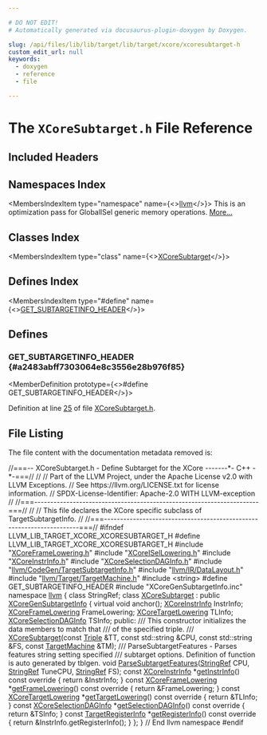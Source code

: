 ```yaml
---

# DO NOT EDIT!
# Automatically generated via docusaurus-plugin-doxygen by Doxygen.

slug: /api/files/lib/lib/target/lib/target/xcore/xcoresubtarget-h
custom_edit_url: null
keywords:
  - doxygen
  - reference
  - file

---
```





# The `XCoreSubtarget.h` File Reference

<DoxygenPage pluginConfig={pluginConfig}>



## Included Headers

<IncludesList>
<IncludesListItem
  filePath="XCoreFrameLowering.h"
  permalink="/docs/api/files/lib/lib/target/lib/target/xcore/xcoreframelowering-h"
  isLocal="true" />
<IncludesListItem
  filePath="XCoreISelLowering.h"
  permalink="/docs/api/files/lib/lib/target/lib/target/xcore/xcoreisellowering-h"
  isLocal="true" />
<IncludesListItem
  filePath="XCoreInstrInfo.h"
  permalink="/docs/api/files/lib/lib/target/lib/target/xcore/xcoreinstrinfo-h"
  isLocal="true" />
<IncludesListItem
  filePath="XCoreSelectionDAGInfo.h"
  permalink="/docs/api/files/lib/lib/target/lib/target/xcore/xcoreselectiondaginfo-h"
  isLocal="true" />
<IncludesListItem
  filePath="llvm/CodeGen/TargetSubtargetInfo.h"
  permalink="/docs/api/files/include/include/llvm/include/llvm/codegen/targetsubtargetinfo-h"
  isLocal="true" />
<IncludesListItem
  filePath="llvm/IR/DataLayout.h"
  permalink="/docs/api/files/include/include/llvm/include/llvm/ir/datalayout-h"
  isLocal="true" />
<IncludesListItem
  filePath="llvm/Target/TargetMachine.h"
  permalink="/docs/api/files/include/include/llvm/include/llvm/target/targetmachine-h"
  isLocal="true" />
<IncludesListItem
  filePath="string"
  permalink=""
  isLocal="false" />
<IncludesListItem
  filePath="XCoreGenSubtargetInfo.inc"
  permalink=""
  isLocal="true" />
</IncludesList>

## Namespaces Index

<MembersIndex>

<MembersIndexItem
  type="namespace"
  name={<><a href="/docs/api/namespaces/llvm">llvm</a></>}>
This is an optimization pass for GlobalISel generic memory operations. <a href="/docs/api/namespaces/llvm/#details">More...</a>
</MembersIndexItem>

</MembersIndex>

## Classes Index

<MembersIndex>

<MembersIndexItem
  type="class"
  name={<><a href="/docs/api/classes/llvm/xcoresubtarget">XCoreSubtarget</a></>}>
</MembersIndexItem>

</MembersIndex>

## Defines Index

<MembersIndex>

<MembersIndexItem
  type="#define"
  name={<><a href="#a2483abff7303064e8c3556e28b976f85">GET&#95;SUBTARGETINFO&#95;HEADER</a></>}>
</MembersIndexItem>

</MembersIndex>


<SectionDefinition>

## Defines

### GET&#95;SUBTARGETINFO&#95;HEADER {#a2483abff7303064e8c3556e28b976f85}

<MemberDefinition
  prototype={<>#define GET&#95;SUBTARGETINFO&#95;HEADER</>}>

Definition at line <a href="#l00025">25</a> of file <a href="/docs/api/files/lib/lib/target/lib/target/xcore/xcoresubtarget-h">XCoreSubtarget.h</a>.
</MemberDefinition>

</SectionDefinition>

## File Listing

The file content with the documentation metadata removed is:

<ProgramListing>

<Link id="l00001" /><CodeLine lineNumber="1"><span class="doxyHighlightComment">//===-- XCoreSubtarget.h - Define Subtarget for the XCore -------&#42;- C++ -&#42;-===//</span></CodeLine>
<Link id="l00002" /><CodeLine lineNumber="2"><span class="doxyHighlightComment">//</span></CodeLine>
<Link id="l00003" /><CodeLine lineNumber="3"><span class="doxyHighlightComment">// Part of the LLVM Project, under the Apache License v2.0 with LLVM Exceptions.</span></CodeLine>
<Link id="l00004" /><CodeLine lineNumber="4"><span class="doxyHighlightComment">// See https://llvm.org/LICENSE.txt for license information.</span></CodeLine>
<Link id="l00005" /><CodeLine lineNumber="5"><span class="doxyHighlightComment">// SPDX-License-Identifier: Apache-2.0 WITH LLVM-exception</span></CodeLine>
<Link id="l00006" /><CodeLine lineNumber="6"><span class="doxyHighlightComment">//</span></CodeLine>
<Link id="l00007" /><CodeLine lineNumber="7"><span class="doxyHighlightComment">//===----------------------------------------------------------------------===//</span></CodeLine>
<Link id="l00008" /><CodeLine lineNumber="8"><span class="doxyHighlightComment">//</span></CodeLine>
<Link id="l00009" /><CodeLine lineNumber="9"><span class="doxyHighlightComment">// This file declares the XCore specific subclass of TargetSubtargetInfo.</span></CodeLine>
<Link id="l00010" /><CodeLine lineNumber="10"><span class="doxyHighlightComment">//</span></CodeLine>
<Link id="l00011" /><CodeLine lineNumber="11"><span class="doxyHighlightComment">//===----------------------------------------------------------------------===//</span></CodeLine>
<Link id="l00012" /><CodeLine lineNumber="12"></CodeLine>
<Link id="l00013" /><CodeLine lineNumber="13"><span class="doxyHighlightPreprocessor">#ifndef LLVM&#95;LIB&#95;TARGET&#95;XCORE&#95;XCORESUBTARGET&#95;H</span></CodeLine>
<Link id="l00014" /><CodeLine lineNumber="14"><span class="doxyHighlightPreprocessor">#define LLVM&#95;LIB&#95;TARGET&#95;XCORE&#95;XCORESUBTARGET&#95;H</span></CodeLine>
<Link id="l00015" /><CodeLine lineNumber="15"></CodeLine>
<Link id="l00016" /><CodeLine lineNumber="16"><span class="doxyHighlightPreprocessor">#include &quot;<a href="/docs/api/files/lib/lib/target/lib/target/xcore/xcoreframelowering-h">XCoreFrameLowering.h</a>&quot;</span></CodeLine>
<Link id="l00017" /><CodeLine lineNumber="17"><span class="doxyHighlightPreprocessor">#include &quot;<a href="/docs/api/files/lib/lib/target/lib/target/xcore/xcoreisellowering-h">XCoreISelLowering.h</a>&quot;</span></CodeLine>
<Link id="l00018" /><CodeLine lineNumber="18"><span class="doxyHighlightPreprocessor">#include &quot;<a href="/docs/api/files/lib/lib/target/lib/target/xcore/xcoreinstrinfo-h">XCoreInstrInfo.h</a>&quot;</span></CodeLine>
<Link id="l00019" /><CodeLine lineNumber="19"><span class="doxyHighlightPreprocessor">#include &quot;<a href="/docs/api/files/lib/lib/target/lib/target/xcore/xcoreselectiondaginfo-h">XCoreSelectionDAGInfo.h</a>&quot;</span></CodeLine>
<Link id="l00020" /><CodeLine lineNumber="20"><span class="doxyHighlightPreprocessor">#include &quot;<a href="/docs/api/files/include/include/llvm/include/llvm/codegen/targetsubtargetinfo-h">llvm/CodeGen/TargetSubtargetInfo.h</a>&quot;</span></CodeLine>
<Link id="l00021" /><CodeLine lineNumber="21"><span class="doxyHighlightPreprocessor">#include &quot;<a href="/docs/api/files/include/include/llvm/include/llvm/ir/datalayout-h">llvm/IR/DataLayout.h</a>&quot;</span></CodeLine>
<Link id="l00022" /><CodeLine lineNumber="22"><span class="doxyHighlightPreprocessor">#include &quot;<a href="/docs/api/files/include/include/llvm/include/llvm/target/targetmachine-h">llvm/Target/TargetMachine.h</a>&quot;</span></CodeLine>
<Link id="l00023" /><CodeLine lineNumber="23"><span class="doxyHighlightPreprocessor">#include &lt;string&gt;</span></CodeLine>
<Link id="l00024" /><CodeLine lineNumber="24"></CodeLine>
<Link id="l00025" /><CodeLine lineNumber="25" lineLink="#a2483abff7303064e8c3556e28b976f85"><span class="doxyHighlightPreprocessor">#define GET&#95;SUBTARGETINFO&#95;HEADER</span></CodeLine>
<Link id="l00026" /><CodeLine lineNumber="26"><span class="doxyHighlightPreprocessor">#include &quot;XCoreGenSubtargetInfo.inc&quot;</span></CodeLine>
<Link id="l00027" /><CodeLine lineNumber="27"></CodeLine>
<Link id="l00028" /><CodeLine lineNumber="28"><span class="doxyHighlightKeyword">namespace </span><span class="doxyHighlight"><a href="/docs/api/namespaces/llvm">llvm</a> &#123;</span></CodeLine>
<Link id="l00029" /><CodeLine lineNumber="29"><span class="doxyHighlightKeyword">class </span><span class="doxyHighlight">StringRef;</span></CodeLine>
<Link id="l00030" /><CodeLine lineNumber="30"></CodeLine>
<Link id="l00031" /><CodeLine lineNumber="31" lineLink="/docs/api/classes/llvm/xcoresubtarget"><span class="doxyHighlightKeyword">class </span><span class="doxyHighlight"><a href="/docs/api/classes/llvm/xcoresubtarget/#a895b8deb14180020182dec4cbecd45e3">XCoreSubtarget</a> : </span><span class="doxyHighlightKeyword">public</span><span class="doxyHighlight"> <a href="/docs/api/classes/xcoregensubtargetinfo">XCoreGenSubtargetInfo</a> &#123;</span></CodeLine>
<Link id="l00032" /><CodeLine lineNumber="32"><span class="doxyHighlight">  </span><span class="doxyHighlightKeyword">virtual</span><span class="doxyHighlight"> </span><span class="doxyHighlightKeywordType">void</span><span class="doxyHighlight"> anchor();</span></CodeLine>
<Link id="l00033" /><CodeLine lineNumber="33"><span class="doxyHighlight">  <a href="/docs/api/classes/llvm/xcoreinstrinfo">XCoreInstrInfo</a> InstrInfo;</span></CodeLine>
<Link id="l00034" /><CodeLine lineNumber="34"><span class="doxyHighlight">  <a href="/docs/api/classes/llvm/xcoreframelowering">XCoreFrameLowering</a> FrameLowering;</span></CodeLine>
<Link id="l00035" /><CodeLine lineNumber="35"><span class="doxyHighlight">  <a href="/docs/api/classes/llvm/xcoretargetlowering">XCoreTargetLowering</a> TLInfo;</span></CodeLine>
<Link id="l00036" /><CodeLine lineNumber="36"><span class="doxyHighlight">  <a href="/docs/api/classes/llvm/xcoreselectiondaginfo">XCoreSelectionDAGInfo</a> TSInfo;</span></CodeLine>
<Link id="l00037" /><CodeLine lineNumber="37"></CodeLine>
<Link id="l00038" /><CodeLine lineNumber="38"><span class="doxyHighlightKeyword">public</span><span class="doxyHighlight">:</span></CodeLine>
<Link id="l00039" /><CodeLine lineNumber="39"><span class="doxyHighlightComment">  /// This constructor initializes the data members to match that</span></CodeLine>
<Link id="l00040" /><CodeLine lineNumber="40"><span class="doxyHighlightComment">  /// of the specified triple.</span></CodeLine>
<Link id="l00041" /><CodeLine lineNumber="41"><span class="doxyHighlightComment">  ///</span></CodeLine>
<Link id="l00042" /><CodeLine lineNumber="42"><span class="doxyHighlight">  <a href="/docs/api/classes/llvm/xcoresubtarget/#a895b8deb14180020182dec4cbecd45e3">XCoreSubtarget</a>(</span><span class="doxyHighlightKeyword">const</span><span class="doxyHighlight"> <a href="/docs/api/classes/llvm/triple">Triple</a> &amp;TT, </span><span class="doxyHighlightKeyword">const</span><span class="doxyHighlight"> std::string &amp;CPU,</span></CodeLine>
<Link id="l00043" /><CodeLine lineNumber="43"><span class="doxyHighlight">                 </span><span class="doxyHighlightKeyword">const</span><span class="doxyHighlight"> std::string &amp;FS, </span><span class="doxyHighlightKeyword">const</span><span class="doxyHighlight"> <a href="/docs/api/classes/llvm/targetmachine">TargetMachine</a> &amp;TM);</span></CodeLine>
<Link id="l00044" /><CodeLine lineNumber="44"></CodeLine>
<Link id="l00045" /><CodeLine lineNumber="45"><span class="doxyHighlightComment">  /// ParseSubtargetFeatures - Parses features string setting specified</span></CodeLine>
<Link id="l00046" /><CodeLine lineNumber="46"><span class="doxyHighlightComment">  /// subtarget options.  Definition of function is auto generated by tblgen.</span></CodeLine>
<Link id="l00047" /><CodeLine lineNumber="47" lineLink="/docs/api/classes/llvm/xcoresubtarget/#a3268e6c189f921662831a1108d40d2cf"><span class="doxyHighlight">  </span><span class="doxyHighlightKeywordType">void</span><span class="doxyHighlight"> <a href="/docs/api/classes/llvm/xcoresubtarget/#a3268e6c189f921662831a1108d40d2cf">ParseSubtargetFeatures</a>(<a href="/docs/api/classes/llvm/stringref">StringRef</a> CPU, <a href="/docs/api/classes/llvm/stringref">StringRef</a> TuneCPU, <a href="/docs/api/classes/llvm/stringref">StringRef</a> FS);</span></CodeLine>
<Link id="l00048" /><CodeLine lineNumber="48"></CodeLine>
<Link id="l00049" /><CodeLine lineNumber="49" lineLink="/docs/api/classes/llvm/xcoresubtarget/#adea5ac42c1a67a0e9fdb83fa04c785b7"><span class="doxyHighlight">  </span><span class="doxyHighlightKeyword">const</span><span class="doxyHighlight"> <a href="/docs/api/classes/llvm/xcoreinstrinfo">XCoreInstrInfo</a> &#42;<a href="/docs/api/classes/llvm/xcoresubtarget/#adea5ac42c1a67a0e9fdb83fa04c785b7">getInstrInfo</a>()</span><span class="doxyHighlightKeyword"> const override </span><span class="doxyHighlight">&#123; </span><span class="doxyHighlightKeywordFlow">return</span><span class="doxyHighlight"> &amp;InstrInfo; &#125;</span></CodeLine>
<Link id="l00050" /><CodeLine lineNumber="50" lineLink="/docs/api/classes/llvm/xcoresubtarget/#a88db70cec6ebf3d2dd67248e9014a1f0"><span class="doxyHighlight">  </span><span class="doxyHighlightKeyword">const</span><span class="doxyHighlight"> <a href="/docs/api/classes/llvm/xcoreframelowering">XCoreFrameLowering</a> &#42;<a href="/docs/api/classes/llvm/xcoresubtarget/#a88db70cec6ebf3d2dd67248e9014a1f0">getFrameLowering</a>()</span><span class="doxyHighlightKeyword"> const override </span><span class="doxyHighlight">&#123;</span></CodeLine>
<Link id="l00051" /><CodeLine lineNumber="51"><span class="doxyHighlight">    </span><span class="doxyHighlightKeywordFlow">return</span><span class="doxyHighlight"> &amp;FrameLowering;</span></CodeLine>
<Link id="l00052" /><CodeLine lineNumber="52"><span class="doxyHighlight">  &#125;</span></CodeLine>
<Link id="l00053" /><CodeLine lineNumber="53" lineLink="/docs/api/classes/llvm/xcoresubtarget/#af5f667fdab79f8327282faf2ec1ea9bf"><span class="doxyHighlight">  </span><span class="doxyHighlightKeyword">const</span><span class="doxyHighlight"> <a href="/docs/api/classes/llvm/xcoretargetlowering">XCoreTargetLowering</a> &#42;<a href="/docs/api/classes/llvm/xcoresubtarget/#af5f667fdab79f8327282faf2ec1ea9bf">getTargetLowering</a>()</span><span class="doxyHighlightKeyword"> const override </span><span class="doxyHighlight">&#123;</span></CodeLine>
<Link id="l00054" /><CodeLine lineNumber="54"><span class="doxyHighlight">    </span><span class="doxyHighlightKeywordFlow">return</span><span class="doxyHighlight"> &amp;TLInfo;</span></CodeLine>
<Link id="l00055" /><CodeLine lineNumber="55"><span class="doxyHighlight">  &#125;</span></CodeLine>
<Link id="l00056" /><CodeLine lineNumber="56" lineLink="/docs/api/classes/llvm/xcoresubtarget/#ac7a0faab2bc2471d214ad730853dbaa1"><span class="doxyHighlight">  </span><span class="doxyHighlightKeyword">const</span><span class="doxyHighlight"> <a href="/docs/api/classes/llvm/xcoreselectiondaginfo">XCoreSelectionDAGInfo</a> &#42;<a href="/docs/api/classes/llvm/xcoresubtarget/#ac7a0faab2bc2471d214ad730853dbaa1">getSelectionDAGInfo</a>()</span><span class="doxyHighlightKeyword"> const override </span><span class="doxyHighlight">&#123;</span></CodeLine>
<Link id="l00057" /><CodeLine lineNumber="57"><span class="doxyHighlight">    </span><span class="doxyHighlightKeywordFlow">return</span><span class="doxyHighlight"> &amp;TSInfo;</span></CodeLine>
<Link id="l00058" /><CodeLine lineNumber="58"><span class="doxyHighlight">  &#125;</span></CodeLine>
<Link id="l00059" /><CodeLine lineNumber="59" lineLink="/docs/api/classes/llvm/xcoresubtarget/#a11135f114e968a59095f322d2195fbfd"><span class="doxyHighlight">  </span><span class="doxyHighlightKeyword">const</span><span class="doxyHighlight"> <a href="/docs/api/classes/llvm/targetregisterinfo">TargetRegisterInfo</a> &#42;<a href="/docs/api/classes/llvm/xcoresubtarget/#a11135f114e968a59095f322d2195fbfd">getRegisterInfo</a>()</span><span class="doxyHighlightKeyword"> const override </span><span class="doxyHighlight">&#123;</span></CodeLine>
<Link id="l00060" /><CodeLine lineNumber="60"><span class="doxyHighlight">    </span><span class="doxyHighlightKeywordFlow">return</span><span class="doxyHighlight"> &amp;InstrInfo.getRegisterInfo();</span></CodeLine>
<Link id="l00061" /><CodeLine lineNumber="61"><span class="doxyHighlight">  &#125;</span></CodeLine>
<Link id="l00062" /><CodeLine lineNumber="62"><span class="doxyHighlight">&#125;;</span></CodeLine>
<Link id="l00063" /><CodeLine lineNumber="63"><span class="doxyHighlight">&#125; </span><span class="doxyHighlightComment">// End llvm namespace</span></CodeLine>
<Link id="l00064" /><CodeLine lineNumber="64"></CodeLine>
<Link id="l00065" /><CodeLine lineNumber="65"><span class="doxyHighlightPreprocessor">#endif</span></CodeLine>

</ProgramListing>


</DoxygenPage>
